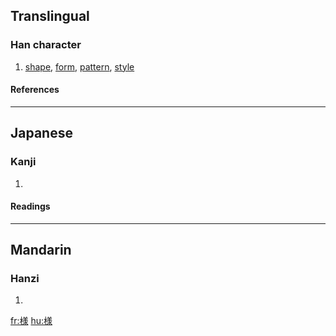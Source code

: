{{see|樣}}

==Translingual==
===Han character===
{{Han char|rn=75|rad=木|as=10|sn=14|four=|canj=木廿土水 (DTGE), X木廿土水 (XDTGE)}}
# [[shape]], [[form]], [[pattern]], [[style]]
====References====
{{Han ref|kx=0546.251|dkj=15352|hdz=21284.061|uh=69D8|ud=27096}}

----
==Japanese==
===Kanji===
{{ja-kanji|grade=3|rs=木10}}
# {{defn|Japanese}} 
====Readings====
{{ja-readings|on=[[よう]] (yō) < [[やう]] (yau), [[しょう]] (shō)|kun=[[さま]] (sama), [[ざま]] (zama)}}

----
==Mandarin==
===Hanzi===
{{cmn-hanzi|pin=[[kǎn]] (kan3), [[yàng]] (yang4)|wg=k'an<sup>3</sup>, yang<sup>4</sup>}}
# {{defn|Mandarin}}

[[fr:様]]
[[hu:様]]